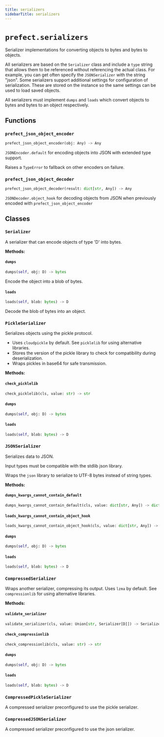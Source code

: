```yaml
---
title: serializers
sidebarTitle: serializers
---
```


# `prefect.serializers`



Serializer implementations for converting objects to bytes and bytes to objects.

All serializers are based on the `Serializer` class and include a `type` string that
allows them to be referenced without referencing the actual class. For example, you
can get often specify the `JSONSerializer` with the string "json". Some serializers
support additional settings for configuration of serialization. These are stored on
the instance so the same settings can be used to load saved objects.

All serializers must implement `dumps` and `loads` which convert objects to bytes and
bytes to an object respectively.


## Functions

### `prefect_json_object_encoder` <sup><a href="https://github.com/PrefectHQ/prefect/blob/main/src/prefect/serializers.py#L44" target="_blank"><Icon icon="github" size="14" /></a></sup>

```python
prefect_json_object_encoder(obj: Any) -> Any
```


`JSONEncoder.default` for encoding objects into JSON with extended type support.

Raises a `TypeError` to fallback on other encoders on failure.


### `prefect_json_object_decoder` <sup><a href="https://github.com/PrefectHQ/prefect/blob/main/src/prefect/serializers.py#L67" target="_blank"><Icon icon="github" size="14" /></a></sup>

```python
prefect_json_object_decoder(result: dict[str, Any]) -> Any
```


`JSONDecoder.object_hook` for decoding objects from JSON when previously encoded
with `prefect_json_object_encoder`


## Classes

### `Serializer` <sup><a href="https://github.com/PrefectHQ/prefect/blob/main/src/prefect/serializers.py#L86" target="_blank"><Icon icon="github" size="14" /></a></sup>


A serializer that can encode objects of type 'D' into bytes.


**Methods:**

#### `dumps` <sup><a href="https://github.com/PrefectHQ/prefect/blob/main/src/prefect/serializers.py#L121" target="_blank"><Icon icon="github" size="14" /></a></sup>

```python
dumps(self, obj: D) -> bytes
```

Encode the object into a blob of bytes.


#### `loads` <sup><a href="https://github.com/PrefectHQ/prefect/blob/main/src/prefect/serializers.py#L125" target="_blank"><Icon icon="github" size="14" /></a></sup>

```python
loads(self, blob: bytes) -> D
```

Decode the blob of bytes into an object.


### `PickleSerializer` <sup><a href="https://github.com/PrefectHQ/prefect/blob/main/src/prefect/serializers.py#L137" target="_blank"><Icon icon="github" size="14" /></a></sup>


Serializes objects using the pickle protocol.

- Uses `cloudpickle` by default. See `picklelib` for using alternative libraries.
- Stores the version of the pickle library to check for compatibility during
    deserialization.
- Wraps pickles in base64 for safe transmission.


**Methods:**

#### `check_picklelib` <sup><a href="https://github.com/PrefectHQ/prefect/blob/main/src/prefect/serializers.py#L153" target="_blank"><Icon icon="github" size="14" /></a></sup>

```python
check_picklelib(cls, value: str) -> str
```

#### `dumps` <sup><a href="https://github.com/PrefectHQ/prefect/blob/main/src/prefect/serializers.py#L156" target="_blank"><Icon icon="github" size="14" /></a></sup>

```python
dumps(self, obj: D) -> bytes
```

#### `loads` <sup><a href="https://github.com/PrefectHQ/prefect/blob/main/src/prefect/serializers.py#L161" target="_blank"><Icon icon="github" size="14" /></a></sup>

```python
loads(self, blob: bytes) -> D
```

### `JSONSerializer` <sup><a href="https://github.com/PrefectHQ/prefect/blob/main/src/prefect/serializers.py#L166" target="_blank"><Icon icon="github" size="14" /></a></sup>


Serializes data to JSON.

Input types must be compatible with the stdlib json library.

Wraps the `json` library to serialize to UTF-8 bytes instead of string types.


**Methods:**

#### `dumps_kwargs_cannot_contain_default` <sup><a href="https://github.com/PrefectHQ/prefect/blob/main/src/prefect/serializers.py#L199" target="_blank"><Icon icon="github" size="14" /></a></sup>

```python
dumps_kwargs_cannot_contain_default(cls, value: dict[str, Any]) -> dict[str, Any]
```

#### `loads_kwargs_cannot_contain_object_hook` <sup><a href="https://github.com/PrefectHQ/prefect/blob/main/src/prefect/serializers.py#L205" target="_blank"><Icon icon="github" size="14" /></a></sup>

```python
loads_kwargs_cannot_contain_object_hook(cls, value: dict[str, Any]) -> dict[str, Any]
```

#### `dumps` <sup><a href="https://github.com/PrefectHQ/prefect/blob/main/src/prefect/serializers.py#L210" target="_blank"><Icon icon="github" size="14" /></a></sup>

```python
dumps(self, obj: D) -> bytes
```

#### `loads` <sup><a href="https://github.com/PrefectHQ/prefect/blob/main/src/prefect/serializers.py#L221" target="_blank"><Icon icon="github" size="14" /></a></sup>

```python
loads(self, blob: bytes) -> D
```

### `CompressedSerializer` <sup><a href="https://github.com/PrefectHQ/prefect/blob/main/src/prefect/serializers.py#L229" target="_blank"><Icon icon="github" size="14" /></a></sup>


Wraps another serializer, compressing its output.
Uses `lzma` by default. See `compressionlib` for using alternative libraries.


**Methods:**

#### `validate_serializer` <sup><a href="https://github.com/PrefectHQ/prefect/blob/main/src/prefect/serializers.py#L247" target="_blank"><Icon icon="github" size="14" /></a></sup>

```python
validate_serializer(cls, value: Union[str, Serializer[D]]) -> Serializer[D]
```

#### `check_compressionlib` <sup><a href="https://github.com/PrefectHQ/prefect/blob/main/src/prefect/serializers.py#L251" target="_blank"><Icon icon="github" size="14" /></a></sup>

```python
check_compressionlib(cls, value: str) -> str
```

#### `dumps` <sup><a href="https://github.com/PrefectHQ/prefect/blob/main/src/prefect/serializers.py#L254" target="_blank"><Icon icon="github" size="14" /></a></sup>

```python
dumps(self, obj: D) -> bytes
```

#### `loads` <sup><a href="https://github.com/PrefectHQ/prefect/blob/main/src/prefect/serializers.py#L259" target="_blank"><Icon icon="github" size="14" /></a></sup>

```python
loads(self, blob: bytes) -> D
```

### `CompressedPickleSerializer` <sup><a href="https://github.com/PrefectHQ/prefect/blob/main/src/prefect/serializers.py#L265" target="_blank"><Icon icon="github" size="14" /></a></sup>


A compressed serializer preconfigured to use the pickle serializer.


### `CompressedJSONSerializer` <sup><a href="https://github.com/PrefectHQ/prefect/blob/main/src/prefect/serializers.py#L275" target="_blank"><Icon icon="github" size="14" /></a></sup>


A compressed serializer preconfigured to use the json serializer.

